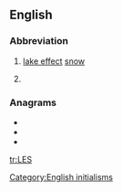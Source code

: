 {{also|Appendix:Variations of "les"}}
==English==

===Abbreviation===
{{rfc-header|Abbreviation}}
{{en-abbr}}

# [[lake effect]] [[snow]]
# {{lb|en|military|US}} {{w|Leave and Earnings Statement}}

===Anagrams===
* {{l|en|els}}
* {{l|en|ESL}}
* {{l|en|SLE}}

[[Category:English initialisms]]

[[tr:LES]]